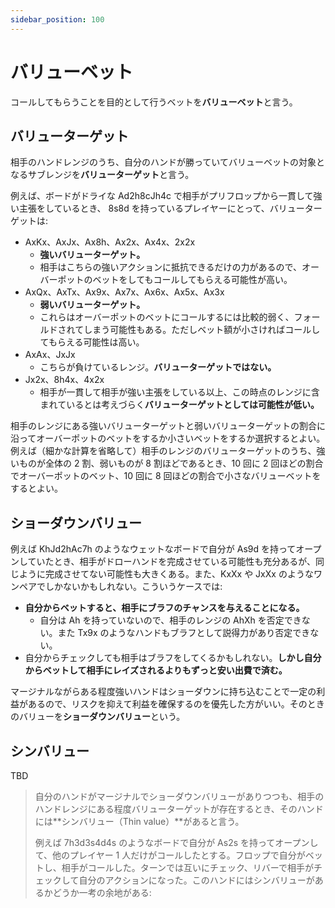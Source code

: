 ```yaml
---
sidebar_position: 100
---
```


# バリューベット

コールしてもらうことを目的として行うベットを**バリューベット**と言う。

## バリューターゲット

相手のハンドレンジのうち、自分のハンドが勝っていてバリューベットの対象となるサブレンジを**バリューターゲット**と言う。

例えば、ボードがドライな Ad2h8cJh4c で相手がプリフロップから一貫して強い主張をしているとき、 8s8d を持っているプレイヤーにとって、バリューターゲットは:

- AxKx、AxJx、Ax8h、Ax2x、Ax4x、2x2x
  - **強いバリューターゲット。**
  - 相手はこちらの強いアクションに抵抗できるだけの力があるので、オーバーポットのベットをしてもコールしてもらえる可能性が高い。
- AxQx、AxTx、Ax9x、Ax7x、Ax6x、Ax5x、Ax3x
  - **弱いバリューターゲット。**
  - これらはオーバーポットのベットにコールするには比較的弱く、フォールドされてしまう可能性もある。ただしベット額が小さければコールしてもらえる可能性は高い。
- AxAx、JxJx
  - こちらが負けているレンジ。**バリューターゲットではない。**
- Jx2x、8h4x、4x2x
  - 相手が一貫して相手が強い主張をしている以上、この時点のレンジに含まれているとは考えづらく**バリューターゲットとしては可能性が低い。**

相手のレンジにある強いバリューターゲットと弱いバリューターゲットの割合に沿ってオーバーポットのベットをするか小さいベットをするか選択するとよい。例えば（細かな計算を省略して）相手のレンジのバリューターゲットのうち、強いものが全体の 2 割、弱いものが 8 割ほどであるとき、10 回に 2 回ほどの割合でオーバーポットのベット、10 回に 8 回ほどの割合で小さなバリューベットをするとよい。

## ショーダウンバリュー

例えば KhJd2hAc7h のようなウェットなボードで自分が As9d を持ってオープンしていたとき、相手がドローハンドを完成させている可能性も充分あるが、同じように完成させてない可能性も大きくある。また、KxXx や JxXx のようなワンペアでしかないかもしれない。こういうケースでは:

- **自分からベットすると、相手にブラフのチャンスを与えることになる。**
  - 自分は Ah を持っていないので、相手のレンジの AhXh を否定できない。また Tx9x のようなハンドもブラフとして説得力があり否定できない。
- 自分からチェックしても相手はブラフをしてくるかもしれない。**しかし自分からベットして相手にレイズされるよりもずっと安い出費で済む。**

マージナルながらある程度強いハンドはショーダウンに持ち込むことで一定の利益があるので、リスクを抑えて利益を確保するのを優先した方がいい。そのときのバリューを**ショーダウンバリュー**という。

## シンバリュー

TBD

> 自分のハンドがマージナルでショーダウンバリューがありつつも、相手のハンドレンジにある程度バリューターゲットが存在するとき、そのハンドには**シンバリュー（Thin value）**があると言う。
>
> 例えば 7h3d3s4d4s のようなボードで自分が As2s を持ってオープンして、他のプレイヤー 1 人だけがコールしたとする。フロップで自分がベットし、相手がコールした。ターンでは互いにチェック、リバーで相手がチェックして自分のアクションになった。このハンドにはシンバリューがあるかどうか一考の余地がある:
